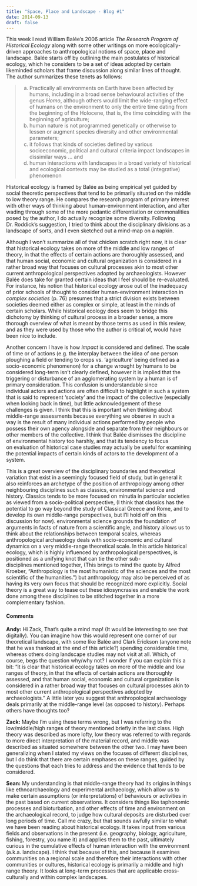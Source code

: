 ```yaml
---
title: "Space, Place and Landscape - Blog #1"
date: 2014-09-13
draft: false
---
```


This week I read William Balée's 2006 article _The Research Program of Historical Ecology_ along with some other writings on more ecologically-driven approaches to anthropological notions of space, place and landscape.
Balée starts off by outlining the main postulates of historical ecology, which he considers to be a set of ideas adopted by certain likeminded scholars that frame discussion along similar lines of thought.
The author summarizes these tenets as follows:

> (a) Practically all environments on Earth have been affected by humans, including in a broad sense behavioural activities of the genus _Homo_, although others would limit the wide-ranging effect of humans on the environment to only the entire time dating from the beginning of the Holocene, that is, the time coinciding with the beginning of agriculture;
> (b) human nature is not programmed genetically or otherwise to lessen or augment species diversity and other environmental parameters;
> (c) it follows that kinds of societies defined by various socioeconomic, political and cultural criteria impact landscapes in dissimilar ways ... and
> (d) human interactions with landscapes in a broad variety of historical and ecological contexts may be studied as a total (integrative) phenomenon

Historical ecology is framed by Balée as being empirical yet guided by social theoretic perspectives that tend to be primarily situated on the middle to low theory range.
He compares the research program of primary interest with other ways of thinking about human-environment interaction, and after wading through some of the more pedantic differentiation or commonalities posed by the author, I do actually recognize some diversity.
Following Dr. Roddick's suggestion, I tried to think about the disciplinary divisions as a landscape of sorts, and I even sketched out a mind-map on a napkin.

Although I won't summarize all of that chicken scratch right now, it is clear that historical ecology takes on more of the middle and low ranges of theory, in that the effects of certain actions are thoroughly assessed, and that human social, economic and cultural organization is considered in a rather broad way that focuses on cultural processes akin to most other current anthropological perspectives adopted by archaeologists.
However Balée does take for granted certain ideas that I feel should be re-evaluated.
For instance, his notion that historical ecology arose out of the inadequacy of prior schools of thought to consider human-environment interaction in _complex societies_ (p. 76) presumes that a strict division exists between societies deemed either as complex or simple, at least in the minds of certain scholars.
While historical ecology does seem to bridge this dichotomy by thinking of cultural process in a broader sense, a more thorough overview of what is meant by those terms as used in this review, and as they were used by those who the author is critical of, would have been nice to include.

Another concern I have is how _impact_ is considered and defined.
The scale of time or of actions (e.g. the interplay between the idea of one person ploughing a field or tending to crops vs. 'agriculture' being defined as a socio-economic phenomenon) for a change wrought by humans to be considered long-term isn't clearly defined, however it is implied that the triggering or disturbance of an agglomerating system by a human is of primary consideration.
This confusion is understandable since individual actors and actions are often difficult to highlight in such a system that is said to represent 'society' and the impact of the collective (especially when looking back in time), but little acknowledgement of these challenges is given.
I think that this is important when thinking about middle-range assessments because everything we observe in such a way is the result of many individual actions performed by people who possess their own agency alongside and separate from their neighbours or other members of the collective.
I think that Balée dismisses the discipline of environmental history too harshly, and that its tendency to focus on evaluation of historical case studies may actually be useful for examining the potential impacts of certain kinds of actors to the development of a system.

This is a great overview of the disciplinary boundaries and theoretical variation that exist in a seemingly focused field of study, but in general it also reinforces an archetype of the position of anthropology among other neighbouring disciplines such as classics, environmental science and history.
Classics tends to be more focused on minutia in particular societies as viewed from a socio-political perspective, (I think that classics has the potential to go way beyond the study of Classical Greece and Rome, and to develop its own middle-range perspectives, but I'll hold off on this discussion for now).
environmental science grounds the foundation of arguments in facts of nature from a scientific angle, and history allows us to think about the relationships between temporal scales, whereas anthropological archaeology deals with socio-economic and cultural dynamics on a very middle-range theoretical scale.
In this article historical ecology, which is highly influenced by anthropological perspectives, is positioned as a unifying knot that can tie the other sub-disciplines mentioned together, (This brings to mind the quote by Alfred Kroeber, "Anthropology is the most humanistic of the sciences and the most scientific of the humanities.") but anthropology may also be perceived of as having its very own focus that should be recognized more explicitly.
Social theory is a great way to tease out these idiosyncrasies and enable the work done among these disciplines to be stitched together in a more complementary fashion.

#### Comments
**Andy:**
Hi Zack,
That's quite a mind map!
(It would be interesting to see that digitally).
You can imagine how this would represent one corner of our theoretical landscape, with some like Balée and Clark Erickson (anyone note that he was thanked at the end of this article?) spending considerable time, whereas others doing landscape studies may not visit at all.
Which, of course, begs the question why/why not?
I wonder if you can explain this a bit: "it is clear that historical ecology takes on more of the middle and low ranges of theory, in that the effects of certain actions are thoroughly assessed, and that human social, economic and cultural organization is considered in a rather broad way that focuses on cultural processes akin to most other current anthropological perspectives adopted by archaeologists."
A little later you suggest that anthropological archaeology deals primarily at the middle-range level (as opposed to history).
Perhaps others have thoughts too?

**Zack:**
Maybe I'm using these terms wrong, but I was referring to the low/middle/high ranges of theory mentioned briefly in the last class.
High theory was described as more lofty, low theory was referred to with regards to more direct interpretation of the material record, and middle was described as situated somewhere between the  other two.
I may have been generalizing when I stated my views on the focuses of different disciplines, but I do think that there are certain emphases on these ranges, guided by the questions that each tries to address and the evidence that tends to be considered.

**Sean:**
My understanding is that middle-range theory had its origins in things like ethnoarchaeology and experimental archaeology, which allow us to make certain assumptions (or interpretations) of behaviours or activities in the past based on current observations.
It considers things like taphonomic processes and bioturbation, and other effects of time and environment on the archaeological record, to judge how cultural deposits are disturbed over long periods of time.
Call me crazy, but that sounds awfully similar to what we have been reading about historical ecology.
It takes input from various fields and observations in the present (i.e. geography, biology, agriculture, fishing, forestry, you name it) and applies them to the past, ultimately curious in the cumulative effects of human interaction with the environment (a.k.a. landscape).
I think that because of this, and because it examines communities on a regional scale and therefore their interactions with other communities or cultures, historical ecology is primarily a middle and high range theory.
It looks at long-term processes that are applicable cross-culturally and within complex landscapes.
